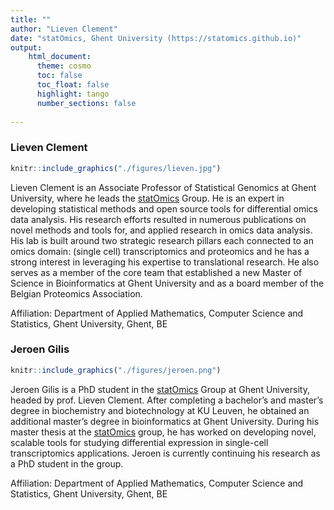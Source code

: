 ```yaml
---
title: ""  
author: "Lieven Clement"
date: "statOmics, Ghent University (https://statomics.github.io)"
output:
    html_document:
      theme: cosmo
      toc: false
      toc_float: false
      highlight: tango
      number_sections: false
      
---
```


### Lieven Clement
```r
knitr::include_graphics("./figures/lieven.jpg")
```

Lieven Clement is an Associate Professor of Statistical Genomics at Ghent University, where he leads the [statOmics](https://statomics.github.io/) Group. He is an expert in developing statistical methods and open source tools for differential omics data analysis. His research efforts resulted in numerous publications on novel methods and tools for, and applied research in omics data analysis. His lab is built around two strategic research pillars each connected to an omics domain: (single cell) transcriptomics and proteomics and he has a strong interest in leveraging his expertise to translational research. He also serves as a member of the core team that established a new Master of Science in Bioinformatics at Ghent University and as a board member of the Belgian Proteomics Association.

Affiliation: Department of Applied Mathematics, Computer Science and Statistics, Ghent University, Ghent, BE

\newline 
\newline 

### Jeroen Gilis

```r
knitr::include_graphics("./figures/jeroen.png")
```

Jeroen Gilis is a PhD student in the [statOmics](https://statomics.github.io/) Group at Ghent University, headed by prof. Lieven Clement. After completing a bachelor's and master's degree in biochemistry and biotechnology at KU Leuven, he obtained an additional master's degree in bioinformatics at Ghent University. During his master thesis at the [statOmics](https://statomics.github.io/) group, he has worked on developing novel, scalable tools for studying differential expression in single-cell transcriptomics applications. Jeroen is currently continuing his research as a PhD student in the group.

Affiliation: Department of Applied Mathematics, Computer Science and Statistics, Ghent University, Ghent, BE
